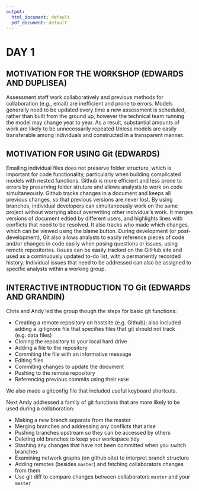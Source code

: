 ```yaml
---
output:
  html_document: default
  pdf_document: default
---
```

# DAY 1

## MOTIVATION FOR THE WORKSHOP (EDWARDS AND DUPLISEA)

Assessment staff work collaboratively and previous methods for collaboration (e.g., email) are inefficient and prone to errors. Models generally need to be updated every time a new assessment is scheduled, rather than built from the ground up, however the technical team running the model may change year to year. As a result, substantial amounts of work are likely to be unnecessarily repeated Unless models are easily transferable among individuals and constructed in a transparent manner.

## MOTIVATION FOR USING **Git** (EDWARDS)

Emailing individual files does not preserve folder structure, which is important for code functionality, particularly when building complicated models with nested functions.
Github is more efficient and less prone to errors by preserving folder struture and allows analysts to work on code simultaneously.
Github tracks changes in a document and keeps all previous changes, so that previous versions are never lost. 
By using branches, individual developers can simultaneously work on the same project without worrying about overwriting other individual's work. It merges versions of document edtied by different users, and highlights lines with conflicts that need to be resolved. It also tracks who made which changes, which can be viewed using the blame button. 
During development (or post-development), Git also allows analysts to easily reference pieces of code and/or changes in code easily when posing questions or issues, using remote repositories.
Issues can be easily tracked on the GitHub site and used as a continuously updated to-do list, with a permanently recorded history. Individual issues that need to be addressed can also be assigned to specific analysts within a working group.

## INTERACTIVE INTRODUCTION TO **Git** (EDWARDS AND GRANDIN)

Chris and Andy led the group though the steps for basic git functions:

- Creating a remote repository on hostsite (e.g. Github); also included adding a .gitignore file that specifies files that git should not track (e.g. data files)
- Cloning the repository to your local hard drive
- Adding a file to the repository
- Commiting the file with an informative message
- Editing files
- Commiting changes to update the document
- Pushing to the remote repository
- Referencing previous commits using their `HASH`

We also made a gitconfig file that included useful keyboard shortcuts. 

Next Andy addressed a family of git functions that are more likely to be used during a collaboration:

- Making a new branch separate from the master
- Merging branches and addressing any conflicts that arise
- Pushing branches upstream so they can be accessed by others
- Deleting old branches to keep your workspace tidy
- Stashing any changes that have not been committed when you switch branches
- Examining network graphs (on github site) to interpret branch structure
- Adding remotes (besides `master`) and fetching collaborators changes from them
- Use git diff to compare changes between collaborators `master` and your `master`
